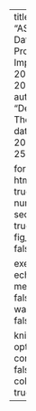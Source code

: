 ---
title: "ASYCUDA Data: Fresh Produce Imports 2022-2023"
author: "Derrick Theophille"
date: 2023-07-25

format: 
  html:
    toc: true
    number-sections: true
    fig_caption: false

execute: 
  echo: true
  message: false
  warning: false
  
knitr: 
  opts_chunk: 
    comment: false
    collapse: true

---